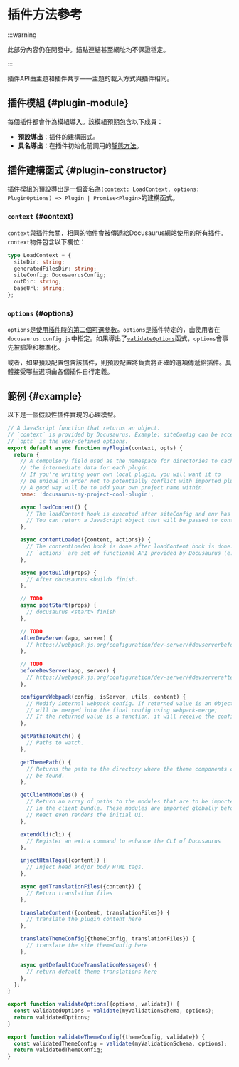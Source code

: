 # 插件方法參考

:::warning

此部分內容仍在開發中。錨點連結甚至網址均不保證穩定。

:::

插件API由主題和插件共享——主題的載入方式與插件相同。

## 插件模組 {#plugin-module}

每個插件都會作為模組導入。該模組預期包含以下成員：

- **預設導出**：插件的建構函式。
- **具名導出**：在插件初始化前調用的[靜態方法](./static-methods.mdx)。

## 插件建構函式 {#plugin-constructor}

插件模組的預設導出是一個簽名為`(context: LoadContext, options: PluginOptions) => Plugin | Promise<Plugin>`的建構函式。

### `context` {#context}

`context`與插件無關，相同的物件會被傳遞給Docusaurus網站使用的所有插件。`context`物件包含以下欄位：

```ts
type LoadContext = {
  siteDir: string;
  generatedFilesDir: string;
  siteConfig: DocusaurusConfig;
  outDir: string;
  baseUrl: string;
};
```

### `options` {#options}

`options`是[使用插件時的第二個可選參數](../../using-plugins.mdx#configuring-plugins)。`options`是插件特定的，由使用者在`docusaurus.config.js`中指定。如果導出了[`validateOptions`](./static-methods.mdx#validateOptions)函式，`options`會事先被驗證和標準化。

或者，如果預設配置包含該插件，則預設配置將負責將正確的選項傳遞給插件。具體接受哪些選項由各個插件自行定義。

## 範例 {#example}

以下是一個假設性插件實現的心理模型。

```js
// A JavaScript function that returns an object.
// `context` is provided by Docusaurus. Example: siteConfig can be accessed from context.
// `opts` is the user-defined options.
export default async function myPlugin(context, opts) {
  return {
    // A compulsory field used as the namespace for directories to cache
    // the intermediate data for each plugin.
    // If you're writing your own local plugin, you will want it to
    // be unique in order not to potentially conflict with imported plugins.
    // A good way will be to add your own project name within.
    name: 'docusaurus-my-project-cool-plugin',

    async loadContent() {
      // The loadContent hook is executed after siteConfig and env has been loaded.
      // You can return a JavaScript object that will be passed to contentLoaded hook.
    },

    async contentLoaded({content, actions}) {
      // The contentLoaded hook is done after loadContent hook is done.
      // `actions` are set of functional API provided by Docusaurus (e.g. addRoute)
    },

    async postBuild(props) {
      // After docusaurus <build> finish.
    },

    // TODO
    async postStart(props) {
      // docusaurus <start> finish
    },

    // TODO
    afterDevServer(app, server) {
      // https://webpack.js.org/configuration/dev-server/#devserverbefore
    },

    // TODO
    beforeDevServer(app, server) {
      // https://webpack.js.org/configuration/dev-server/#devserverafter
    },

    configureWebpack(config, isServer, utils, content) {
      // Modify internal webpack config. If returned value is an Object, it
      // will be merged into the final config using webpack-merge;
      // If the returned value is a function, it will receive the config as the 1st argument and an isServer flag as the 2nd argument.
    },

    getPathsToWatch() {
      // Paths to watch.
    },

    getThemePath() {
      // Returns the path to the directory where the theme components can
      // be found.
    },

    getClientModules() {
      // Return an array of paths to the modules that are to be imported
      // in the client bundle. These modules are imported globally before
      // React even renders the initial UI.
    },

    extendCli(cli) {
      // Register an extra command to enhance the CLI of Docusaurus
    },

    injectHtmlTags({content}) {
      // Inject head and/or body HTML tags.
    },

    async getTranslationFiles({content}) {
      // Return translation files
    },

    translateContent({content, translationFiles}) {
      // translate the plugin content here
    },

    translateThemeConfig({themeConfig, translationFiles}) {
      // translate the site themeConfig here
    },

    async getDefaultCodeTranslationMessages() {
      // return default theme translations here
    },
  };
}

export function validateOptions({options, validate}) {
  const validatedOptions = validate(myValidationSchema, options);
  return validatedOptions;
}

export function validateThemeConfig({themeConfig, validate}) {
  const validatedThemeConfig = validate(myValidationSchema, options);
  return validatedThemeConfig;
}
```